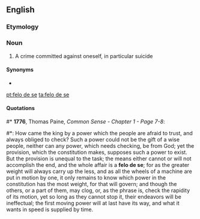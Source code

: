{{also|felo-de-se}}
==English==

===Etymology===
{{etyl|la|en}} {{m|la|fello|felo|felon}} {{m|la|de||of}} {{m|la|se||himself}}

===Noun===
{{en-noun|-}}

# A crime committed against oneself, in particular suicide

====Synonyms====
* {{l|en|suicide}}

[[pt:felo de se]]
[[ta:felo de se]]

====Quotations====
#* '''1776''', Thomas Paine, ''Common Sense - Chapter 1 - Page 7-8'':
#*: How came the king by a power which the people are afraid to trust, and always obliged to check? Such a power could not be the gift of a wise people, neither can any power, which needs checking, be from God; yet the provision, which the constitution makes, supposes such a power to exist. But the provision is unequal to the task; the means either cannot or will not accomplish the end, and the whole affair is a '''felo de se'''; for as the greater weight will always carry up the less, and as all the wheels of a machine are put in motion by one, it only remains to know which power in the constitution has the most weight, for that will govern; and though the others, or a part of them, may clog, or, as the phrase is, check the rapidity of its motion, yet so long as they cannot stop it, their endeavors will be ineffectual; the first moving power will at last have its way, and what it wants in speed is supplied by time.